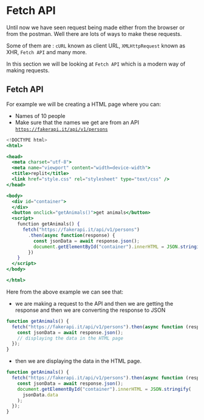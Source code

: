 # Fetch API

Until now we have seen request being made either from the browser or from the postman. Well there are lots of ways to make these requests.

Some of them are : `cURL` known as client URL, `XMLHttpRequest` known as XHR, `Fetch API` and many more.

In this section we will be looking at `Fetch API` which is a modern way of making requests.

## Fetch API

For example we will be creating a HTML page where you can:

- Names of 10 people
- Make sure that the names we get are from an API [`https://fakerapi.it/api/v1/persons`](https://fakerapi.it/api/v1/persons)

```jsx
<!DOCTYPE html>
<html>

<head>
  <meta charset="utf-8">
  <meta name="viewport" content="width=device-width">
  <title>replit</title>
  <link href="style.css" rel="stylesheet" type="text/css" />
</head>

<body>
  <div id="container">
  </div>
  <button onclick="getAnimals()">get animals</button>
  <script>
    function getAnimals() {
      fetch("https://fakerapi.it/api/v1/persons")
        .then(async function(response) {
          const jsonData = await response.json();
          document.getElementById("container").innerHTML = JSON.stringify(jsonData.data);
        })
    }
  </script>
</body>

</html>
```

Here from the above example we can see that:

- we are making a request to the API and then we are getting the response and then we are converting the response to JSON

```javascript {2,3,4,5}
function getAnimals() {
  fetch("https://fakerapi.it/api/v1/persons").then(async function (response) {
    const jsonData = await response.json();
    // displaying the data in the HTML page
  });
}
```

- then we are displaying the data in the HTML page.

```javascript {4,5,6}
function getAnimals() {
  fetch("https://fakerapi.it/api/v1/persons").then(async function (response) {
    const jsonData = await response.json();
    document.getElementById("container").innerHTML = JSON.stringify(
      jsonData.data
    );
  });
}
```
